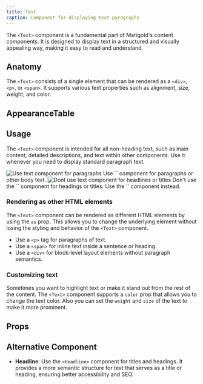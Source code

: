 ```yaml
---
title: Text
caption: Component for displaying text paragraphs
---
```


The `<Text>` component is a fundamental part of Marigold's content components. It is designed to display text in a structured and visually appealing way, making it easy to read and understand.

## Anatomy

The `<Text>` consists of a single element that can be rendered as a `<div>`, `<p>`, or `<span>`. It supports various text properties such as alignment, size, weight, and color.

## AppearanceTable

<AppearanceDemo component={title} />

<AppearanceTable component={title} />

## Usage

The `<Text>` component is intended for all non-heading text, such as main content, detailed descriptions, and text within other components. Use it whenever you need to display standard paragraph text.

<GuidelineTiles>
  <Do>
    <Do.Figure>
      <Image
        width={700}
        height={700}
        unoptimized
        src="/text/text-do.jpg"
        alt="Use text component for paragraphs"
      />
    </Do.Figure>
    <Do.Description>
     Use `<Text>` component for paragraphs or other body text.
    </Do.Description>
  </Do>
  <Dont>
    <Dont.Figure>
      <Image
        width={700}
        height={700}
        unoptimized
        src="/text/text-dont.jpg"
        alt="Dont use text component for headlines or titles"
      />
    </Dont.Figure>
    <Dont.Description>
      Don't use the `<Text>` component for headings or titles. Use the `<Heading>` component instead.
    </Dont.Description>
  </Dont>
</GuidelineTiles>

### Rendering as other HTML elements

The `<Text>` component can be rendered as different HTML elements by using the `as` prop. This allows you to change the underlying element without losing the styling and behavior of the `<Text>` component.

- Use a `<p>` tag for paragraphs of text.
- Use a `<span>` for inline text inside a sentence or heading.
- Use a `<div>` for block-level layout elements without paragraph semantics.

### Customizing text

Sometimes you want to highlight text or make it stand out from the rest of the content. The `<Text>` component supports a `color` prop that allows you to change the text color. Also you can set the `weight` and `size` of the text to make it more prominent.

<ComponentDemo file="./text-color.demo.tsx" />

## Props

<StorybookHintMessage component={title} />

<PropsTable component={title} />

## Alternative Component

- **Headline**: Use the `<Headline>` component for titles and headings. It provides a more semantic structure for text that serves as a title or heading, ensuring better accessibility and SEO.
